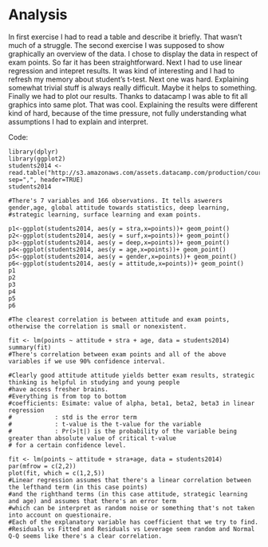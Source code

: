 # Analysis

In first exercise I had to read a table and describe it briefly. That wasn't much of a struggle. The second exercise I
was supposed to show graphically an overview of the data. I chose to display the data in respect of exam points.
So far it has been straightforward. Next I had to use linear regression and intepret results. It was kind of interesting and I had to refresh my memory about student's t-test. Next one was hard. Explaining somewhat trivial stuff is always really difficult. Maybe it helps to something. Finally we had to plot our results. Thanks to datacamp I was able to fit all graphics into same plot. That was cool. Explaining the results were different kind of hard, because of the time pressure, not fully understanding what assumptions I had to explain and interpret.


Code:
```
library(dplyr)
library(ggplot2)
students2014 <- read.table("http://s3.amazonaws.com/assets.datacamp.com/production/course_2218/datasets/learning2014.txt", sep=",", header=TRUE)
students2014

#There's 7 variables and 166 observations. It tells aswerers gender,age, global attitude towards statistics, deep learning,
#strategic learning, surface learning and exam points.

p1<-ggplot(students2014, aes(y = stra,x=points))+ geom_point()
p2<-ggplot(students2014, aes(y = surf,x=points))+ geom_point()
p3<-ggplot(students2014, aes(y = deep,x=points))+ geom_point()
p4<-ggplot(students2014, aes(y = age,x=points))+ geom_point()
p5<-ggplot(students2014, aes(y = gender,x=points))+ geom_point()
p6<-ggplot(students2014, aes(y = attitude,x=points))+ geom_point()
p1
p2
p3
p4
p5
p6

#The clearest correlation is between attitude and exam points, otherwise the correlation is small or nonexistent.

fit <- lm(points ~ attitude + stra + age, data = students2014)
summary(fit)
#There's correlation between exam points and all of the above variables if we use 90% confidence interval. 

#Clearly good attitude attitude yields better exam results, strategic thinking is helpful in studying and young people 
#have access fresher brains.
#Everything is from top to bottom
#coefficients: Esimate: value of alpha, beta1, beta2, beta3 in linear regression
#            : std is the error term
#            : t-value is the t-value for the variable
#            : Pr(>|t|) is the probability of the variable being greater than absolute value of critical t-value
# for a certain confidence level.

fit <- lm(points ~ attitude + stra+age, data = students2014)
par(mfrow = c(2,2))
plot(fit, which = c(1,2,5))
#Linear regression assumes that there's a linear correlation between the lefthand term (in this case points)
#and the righthand terms (in this case attitude, strategic learning and age) and assumes that there's an error term
#which can be interpret as random noise or something that's not taken into account on questionaire.
#Each of the explanatory variable has coefficient that we try to find.
#Residuals vs Fitted and Residuals vs Leverage seem random and Normal Q-Q seems like there's a clear correlation.
```